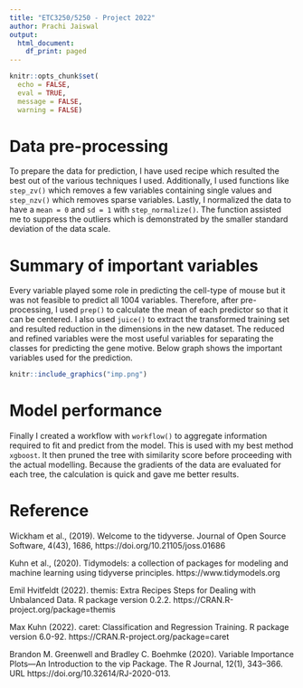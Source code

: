 ```yaml
---
title: "ETC3250/5250 - Project 2022"
author: Prachi Jaiswal
output:
  html_document:
    df_print: paged
---
```



```r
knitr::opts_chunk$set(
  echo = FALSE,
  eval = TRUE,
  message = FALSE,
  warning = FALSE)

```

# Data pre-processing

To prepare the data for prediction, I have used recipe which resulted the best out of the various techniques I used. Additionally, I used functions like `step_zv()` which removes a few variables containing single values and `step_nzv()` which removes sparse variables. Lastly, I normalized the data to have a `mean = 0` and `sd = 1` with `step_normalize()`. The function assisted me to suppress the outliers which is demonstrated by the smaller standard deviation of the data scale.


# Summary of important variables

Every variable played some role in predicting the cell-type of mouse but it was not feasible to predict all 1004 variables. Therefore, after pre-processing, I used `prep()` to calculate the mean of each predictor so that it can be centered. I also used `juice()` to extract the transformed training set and resulted reduction in the dimensions in the new dataset.  The reduced and refined variables were the most useful variables for separating the classes for predicting the gene motive. Below graph shows the important variables used for the prediction.

```r
knitr::include_graphics("imp.png")
```

# Model performance

Finally I created a workflow with `workflow()` to aggregate information required to fit and predict from the model. This is used with my best method `xgboost`. It then pruned the tree with similarity score before proceeding with the actual modelling. Because the gradients of the data are evaluated for each tree, the calculation is quick and gave me better results.


# Reference

Wickham et al., (2019). Welcome to the tidyverse. Journal of Open Source
  Software, 4(43), 1686, https://doi.org/10.21105/joss.01686

Kuhn et al., (2020). Tidymodels: a collection of packages for modeling and
  machine learning using tidyverse principles. https://www.tidymodels.org
  
Emil Hvitfeldt (2022). themis: Extra Recipes Steps for Dealing with Unbalanced
  Data. R package version 0.2.2. https://CRAN.R-project.org/package=themis
  
Max Kuhn (2022). caret: Classification and Regression Training. R package
  version 6.0-92. https://CRAN.R-project.org/package=caret

Brandon M. Greenwell and Bradley C. Boehmke (2020). Variable Importance Plots—An
  Introduction to the vip Package. The R Journal, 12(1), 343--366. URL
  https://doi.org/10.32614/RJ-2020-013.



